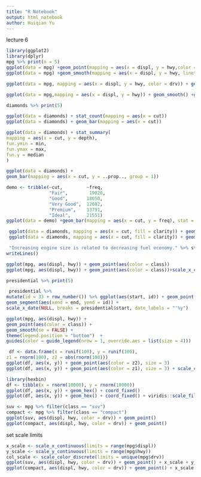 ```yaml
---
title: "R Notebook"
output: html_notebook
author: Huiqian Yu
---
```


lecture 6

```r
library(ggplot2)
library(dplyr)
mpg %>% print(n = 5)
ggplot(data = mpg) +geom_point(mapping = aes(x = displ, y = hwy,color = class))
ggplot(data = mpg) +geom_smooth(mapping = aes(x = displ, y = hwy, linetype = drv))
```

```r
ggplot(data = mpg, mapping = aes(x = displ, y = hwy, color = drv)) + geom_point() + geom_smooth(mapping = aes(linetype = drv))
```

```r
ggplot(data = mpg,mapping = aes(x = displ, y = hwy)) + geom_smooth() +geom_point( )
```
```r
diamonds %>% print(5)
```
```r
ggplot(data = diamonds) + stat_count(mapping = aes(x = cut))
ggplot(data = diamonds) + geom_bar(mapping = aes(x = cut))
```
```r
ggplot(data = diamonds) + stat_summary(
mapping = aes(x = cut, y = depth), 
fun.ymin = min,
fun.ymax = max,
fun.y = median
)
```
```r
ggplot(data = diamonds) +
geom_bar(mapping = aes(x = cut, y = ..prop.., group = 1))
```

```r
demo <- tribble(~cut,         ~freq,
                "Fair",        19020,
                "Good",       18050,
                "Very Good",  12082,
                "Premium",    13791,
                "Ideal",      21551)
ggplot(data = demo) +geom_bar(mapping = aes(x = cut, y = freq), stat = "identity")
```
```r
 ggplot(data = diamonds, mapping = aes(x = cut, fill = clarity)) + geom_bar( position = "identity")
 ggplot(data = diamonds, mapping = aes(x = cut, fill = clarity)) + geom_bar( position = "stack")
```
```r
 "Increasing engine size is related to decreasing fuel economy." %>% stringr::str_wrap(width = 40) %>%
writeLines()
```
```r
ggplot(mpg, aes(displ, hwy)) + geom_point(aes(color = class))
ggplot(mpg, aes(displ, hwy)) + geom_point(aes(color = class))+scale_x_continuous()+scale_y_continuous() + scale_color_discrete()
```
```r
presidential %>% print(5)
```
```r
 presidential %>%
mutate(id = 33 + row_number()) %>% ggplot(aes(start, id)) + geom_point() +
geom_segment(aes(xend = end, yend = id)) +
scale_x_date(NULL, breaks = presidential$start, date_labels = "'%y")
```
```r
ggplot(mpg, aes(displ, hwy)) +
geom_point(aes(color = class)) +
geom_smooth(se = FALSE) +
theme(legend.position = "bottom")  +
guides(color = guide_legend(nrow = 1, override.aes = list(size = 4)))
```
```r
 df <- data.frame(x = runif(100), y = runif(100),
z1 = rnorm(100), z2 = abs(rnorm(100)))
ggplot(df, aes(x, y)) + geom_point(aes(color = z2), size = 3)
ggplot(df, aes(x, y)) + geom_point(aes(color = z1), size = 3) + scale_color_gradient2()
```

```r
library(hexbin)
df <- tibble(x = rnorm(10000), y = rnorm(10000))
ggplot(df, aes(x, y)) + geom_hex() + coord_fixed()
ggplot(df, aes(x, y)) + geom_hex() + coord_fixed() + viridis::scale_fill_viridis()
```

```r
suv <- mpg %>% filter(class == "suv")
compact <- mpg %>% filter(class == "compact")
ggplot(suv, aes(displ, hwy, color = drv)) + geom_point()
ggplot(compact, aes(displ, hwy, color = drv)) + geom_point()
```


set scale limits

```r
x_scale <- scale_x_continuous(limits = range(mpg$displ)) 
y_scale <- scale_y_continuous(limits = range(mpg$hwy)) 
col_scale <- scale_color_discrete(limits = unique(mpg$drv))
ggplot(suv, aes(displ, hwy, color = drv)) + geom_point() + x_scale + y_scale + col_scale
ggplot(compact, aes(displ, hwy, color = drv)) + geom_point() + x_scale + y_scale + col_scale + theme_dark()
```


